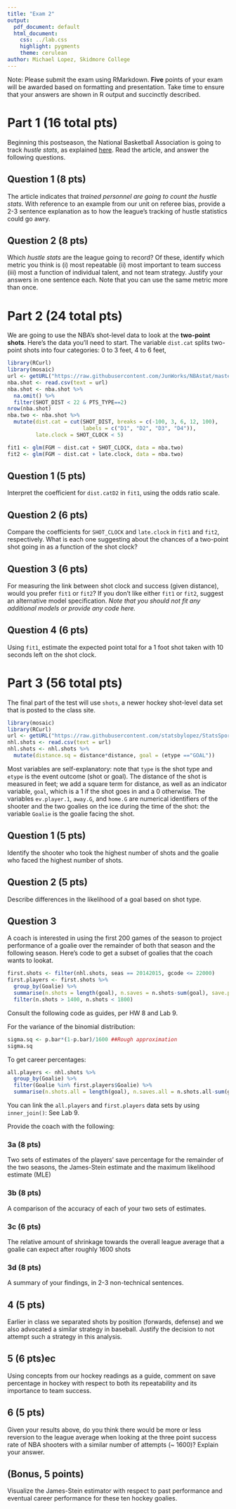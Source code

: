 ```yaml
---
title: "Exam 2"
output:
  pdf_document: default
  html_document:
    css: ../lab.css
    highlight: pygments
    theme: cerulean
author: Michael Lopez, Skidmore College
---
```


Note: Please submit the exam using RMarkdown. **Five** points of your exam will be awarded based on formatting and presentation. Take time to ensure that your answers are shown in R output and succinctly described. 

# Part 1 (16 total pts)

Beginning this postseason, the National Basketball Association is going to track *hustle stats*, as explained [here](http://espn.go.com/nba/story/_/id/15203926/nba-track-hustle-stats-playoffs-first). Read the article, and answer the following questions.

## Question 1 (8 pts)

The article indicates that *trained personnel are going to count the hustle stats*. With reference to an example from our unit on referee bias, provide a 2-3 sentence explanation as to how the league's tracking of hustle statistics could go awry.


## Question 2 (8 pts)
 
Which *hustle stats* are the league going to record? Of these, identify which metric you think is (i) most repeatable (ii) most important to team success (iii) most a function of individual talent, and not team strategy. Justify your answers in one sentence each. Note that you can use the same metric more than once.



# Part 2 (24 total pts)


We are going to use the NBA's shot-level data to look at the **two-point shots**. Here's the data you'll need to start. The variable `dist.cat` splits two-point shots into four categories: 0 to 3 feet, 4 to 6 feet, 

```r
library(RCurl)
library(mosaic)
url <- getURL("https://raw.githubusercontent.com/JunWorks/NBAstat/master/shot.csv")
nba.shot <- read.csv(text = url)
nba.shot <- nba.shot %>%
  na.omit() %>%
  filter(SHOT_DIST < 22 & PTS_TYPE==2)
nrow(nba.shot)
nba.two <- nba.shot %>%
  mutate(dist.cat = cut(SHOT_DIST, breaks = c(-100, 3, 6, 12, 100), 
                        labels = c("D1", "D2", "D3", "D4")), 
         late.clock = SHOT_CLOCK < 5)


```


```r
fit1 <- glm(FGM ~ dist.cat + SHOT_CLOCK, data = nba.two)
fit2 <- glm(FGM ~ dist.cat + late.clock, data = nba.two)
```

## Question 1 (5 pts)

Interpret the coefficient for `dist.catD2` in `fit1`, using the odds ratio scale. 


## Question 2 (6 pts)

Compare the coefficients for `SHOT_CLOCK` and `late.clock` in `fit1` and `fit2`, respectively. What is each one suggesting about the chances of a two-point shot going in as a function of the shot clock? 

## Question 3 (6 pts)

For measuring the link between shot clock and success (given distance), would you prefer `fit1` or `fit2`? If you don't like either `fit1` or `fit2`, suggest an alternative model specification. *Note that you should not fit any additional models or provide any code here.*



## Question 4 (6 pts)

Using `fit1`, estimate the expected point total for a 1 foot shot taken with 10 seconds left on the shot clock. 




# Part 3 (56 total pts)

The final part of the test will use `shots`, a newer hockey shot-level data set that is posted to the class site. 

```r
library(mosaic)
library(RCurl)
url <- getURL("https://raw.githubusercontent.com/statsbylopez/StatsSports/master/shots.csv")
nhl.shots <- read.csv(text = url)
nhl.shots <- nhl.shots %>%
  mutate(distance.sq = distance*distance, goal = (etype =="GOAL"))
```

Most variables are self-explanatory: note that `type` is the shot type and `etype` is the event outcome (shot or goal). The distance of the shot is measured in feet; we add a square term for distance, as well as an indicator variable, `goal`, which is a 1 if the shot goes in and a 0 otherwise. The variables `ev.player.1`, `away.G`, and `home.G` are numerical identifiers of the shooter and the two goalies on the ice during the time of the shot: the variable `Goalie` is the goalie facing the shot.


## Question 1 (5 pts)

Identify the shooter who took the highest number of shots and the goalie who faced the highest number of shots.


## Question 2 (5 pts)

Describe differences in the likelihood of a goal based on shot type. 


## Question 3 

A coach is interested in using the first 200 games of the season to project performance of a goalie over the remainder of both that season and the following season. Here's code to get a subset of goalies that the coach wants to lookat.  

```r
first.shots <- filter(nhl.shots, seas == 20142015, gcode <= 22000)
first.players <- first.shots %>%
  group_by(Goalie) %>%
  summarise(n.shots = length(goal), n.saves = n.shots-sum(goal), save.p = n.saves/n.shots) %>%
  filter(n.shots > 1400, n.shots < 1800)
```

Consult the following code as guides, per HW 8 and Lab 9. 

For the variance of the binomial distribution:
```r
sigma.sq <- p.bar*(1-p.bar)/1600 ##Rough approximation
sigma.sq
```

To get career percentages:  

```r
all.players <- nhl.shots %>%
  group_by(Goalie) %>%
  filter(Goalie %in% first.players$Goalie) %>%
  summarise(n.shots.all = length(goal), n.saves.all = n.shots.all-sum(goal), save.p.all = n.saves.all/n.shots.all)
```

You can link the `all.players` and `first.players` data sets by using `inner_join()`: See Lab 9. 

Provide the coach with the following:

### 3a (8 pts)

Two sets of estimates of the players' save percentage for the remainder of the two seasons, the James-Stein estimate and the maximum likelihood estimate (MLE)


### 3b (8 pts)

A comparison of the accuracy of each of your two sets of estimates. 


### 3c (6 pts)

The relative amount of shrinkage towards the overall league average that a goalie can expect after roughly 1600 shots



### 3d (8 pts)

A summary of your findings, in 2-3 non-technical sentences. 


## 4 (5 pts)

Earlier in class we separated shots by position (forwards, defense) and we also advocated a similar strategy in baseball. Justify the decision to not attempt such a strategy in this analysis. 


## 5 (6 pts)ec

Using concepts from our hockey readings as a guide, comment on save percentage in hockey with respect to both its repeatability and its importance to team success. 


## 6 (5 pts)

Given your results above, do you think there would be more or less reversion to the league average when looking at the three point success rate of NBA shooters with a similar number of attempts (~ 1600)?  Explain your answer.



## (Bonus, 5 points)

Visualize the James-Stein estimator with respect to past performance and eventual career performance for these ten hockey goalies. 





